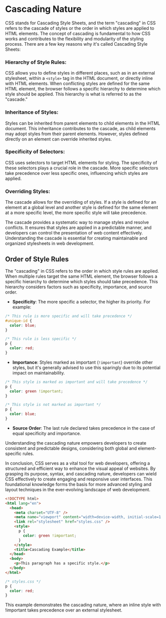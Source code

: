 
# Cascading Nature

CSS stands for Cascading Style Sheets, and the term "cascading" in CSS refers to the cascade of styles or the order in which styles are applied to HTML elements. The concept of cascading is fundamental to how CSS works and contributes to the flexibility and modularity of the styling process. There are a few key reasons why it's called Cascading Style Sheets:

<Steps>

### Hierarchy of Style Rules:

CSS allows you to define styles in different places, such as in an external stylesheet, within a `<style>` tag in the HTML document, or directly inline with HTML elements. When conflicting styles are defined for the same HTML element, the browser follows a specific hierarchy to determine which style should be applied. This hierarchy is what is referred to as the "cascade."

### Inheritance of Styles:

Styles can be inherited from parent elements to child elements in the HTML document. This inheritance contributes to the cascade, as child elements may adopt styles from their parent elements. However, styles defined directly on an element can override inherited styles.

### Specificity of Selectors:

CSS uses selectors to target HTML elements for styling. The specificity of these selectors plays a crucial role in the cascade. More specific selectors take precedence over less specific ones, influencing which styles are applied.

### Overriding Styles:

The cascade allows for the overriding of styles. If a style is defined for an element at a global level and another style is defined for the same element at a more specific level, the more specific style will take precedence.

</Steps>

The cascade provides a systematic way to manage styles and resolve conflicts. It ensures that styles are applied in a predictable manner, and developers can control the presentation of web content effectively. Understanding the cascade is essential for creating maintainable and organized stylesheets in web development.

## Order of Style Rules

The "cascading" in CSS refers to the order in which style rules are applied. When multiple rules target the same HTML element, the browser follows a specific hierarchy to determine which styles should take precedence. This hierarchy considers factors such as specificity, importance, and source order.

- **Specificity**: The more specific a selector, the higher its priority. For example:

```css
/* This rule is more specific and will take precedence */
#unique-id {
  color: blue;
}

/* This rule is less specific */
p {
  color: red;
}
```

- **Importance**: Styles marked as important (`!important`) override other styles, but it's generally advised to use this sparingly due to its potential impact on maintainability.

```css
/* This style is marked as important and will take precedence */
p {
  color: green !important;
}

/* This style is not marked as important */
p {
  color: blue;
}
```

- **Source Order**: The last rule declared takes precedence in the case of equal specificity and importance.

Understanding the cascading nature empowers developers to create consistent and predictable designs, considering both global and element-specific rules.

In conclusion, CSS serves as a vital tool for web developers, offering a structured and efficient way to enhance the visual appeal of websites. By grasping its purpose, syntax, and cascading nature, developers can wield CSS effectively to create engaging and responsive user interfaces. This foundational knowledge forms the basis for more advanced styling and layout techniques in the ever-evolving landscape of web development.

```html
<!DOCTYPE html>
<html lang="en">
  <head>
    <meta charset="UTF-8" />
    <meta name="viewport" content="width=device-width, initial-scale=1.0" />
    <link rel="stylesheet" href="styles.css" />
    <style>
      p {
        color: green !important;
      }
    </style>
    <title>Cascading Example</title>
  </head>
  <body>
    <p>This paragraph has a specific style.</p>
  </body>
</html>
```

```css
/* styles.css */
p {
  color: red;
}
```

This example demonstrates the cascading nature, where an inline style with !important takes precedence over an external stylesheet.
